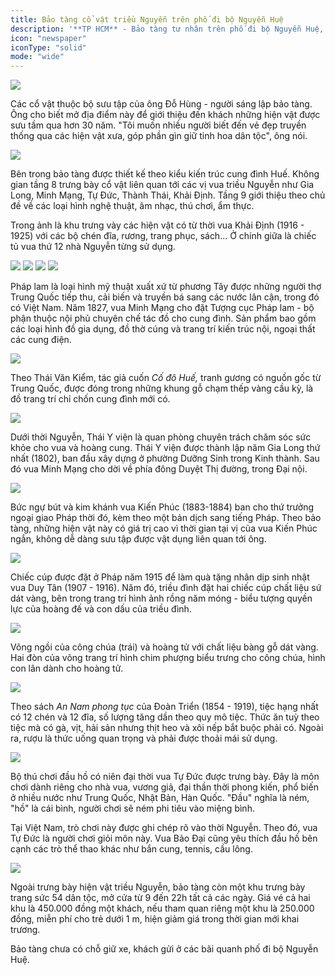 ```yaml
---
title: Bảo tàng cổ vật triều Nguyễn trên phố đi bộ Nguyễn Huệ
description: '**TP HCM** - Bảo tàng tư nhân trên phố đi bộ Nguyễn Huệ, quận 1, có hàng trăm cổ vật thời Nguyễn, chia thành các khu tham quan theo từng vị vua hoặc loại hình nghệ thuật.'
icon: "newspaper"
iconType: "solid"
mode: "wide"
---
```


<Frame caption="Hoạt động từ đầu tháng 6, bảo tàng hoàng cung triều Nguyễn nằm ở tầng 8, 9 của một tòa nhà trên phố đi bộ Nguyễn Huệ, trưng bày hàng trăm cổ vật triều Nguyễn (1802-1945).">
  <img src="https://i1-dulich.vnecdn.net/2024/06/11/233A3679-1718076770.jpg?w=1200&h=0&q=100&dpr=1&fit=crop&s=qHK-s0sX9d6FekfY7UaHYA" />
</Frame>

Các cổ vật thuộc bộ sưu tập của ông Đỗ Hùng - người sáng lập bảo tàng. Ông cho biết mở địa điểm này để giới thiệu đến khách những hiện vật được sưu tầm qua hơn 30 năm. "Tôi muốn nhiều người biết đến vẻ đẹp truyền thống qua các hiện vật xưa, góp phần gìn giữ tinh hoa dân tộc", ông nói.

<Frame caption="Bên trong bảo tàng được thiết kế theo kiểu kiến trúc cung đình Huế">
  <img src="https://i1-dulich.vnecdn.net/2024/06/11/233A3731-1718076774.jpg?w=1200&h=0&q=100&dpr=1&fit=crop&s=x0FGxb9RU2ek_tmjfuoyNQ" />
</Frame>

Bên trong bảo tàng được thiết kế theo kiểu kiến trúc cung đình Huế. Không gian tầng 8 trưng bày cổ vật liên quan tới các vị vua triều Nguyễn như Gia Long, Minh Mạng, Tự Đức, Thành Thái, Khải Định. Tầng 9 giới thiệu theo chủ đề về các loại hình nghệ thuật, âm nhạc, thú chơi, ẩm thực.

Trong ảnh là khu trưng vày các hiện vật có từ thời vua Khải Định (1916 - 1925) với các bộ chén đĩa, rương, trang phục, sách... Ở chính giữa là chiếc tủ vua thứ 12 nhà Nguyễn từng sử dụng.
<Frame caption="Các cuốn sách trong bộ Hoàng Việt luật lệ (Hoàng triều luật lệ), Quốc triều điều luật, Nguyễn triều hình luật. Đây là bộ luật chính thức của Việt Nam thời đầu nhà Nguyễn, được biên soạn dưới thời vua Gia Long (1802 - 1820).">
    <img src="https://i1-dulich.vnecdn.net/2024/06/11/233A3622-1718076816.jpg?w=0&h=0&q=100&dpr=2&fit=crop&s=iWMSg7wko3AQnJC7zddF3w" />
    <img src="https://i1-dulich.vnecdn.net/2024/06/11/233A3426-1718076816.jpg?w=0&h=0&q=100&dpr=2&fit=crop&s=FUUbsWWqYomXpfueVpHM9Q" />
</Frame>

<Frame caption="Một chiếc đĩa của sứ giả Bồ Đào Nha tặng vua Gia Long do chủ nhân bảo tàng sưu tập được.">
  <img src="https://i1-dulich.vnecdn.net/2024/06/11/233A3618-1718076788.jpg?w=1200&h=0&q=100&dpr=1&fit=crop&s=9Xs_v5CGMijDk7w3OsxysA" />
</Frame>

<Frame caption="Những chiếc đĩa, bát, bình... bằng nghệ thuật pháp lam, được sử dụng trong cung đình Huế, chế tác thời Minh Mạng (1820 -1841) - vị vua thứ hai triều Nguyễn.">
  <img src="https://i1-dulich.vnecdn.net/2024/06/11/233A3685-1718076782.jpg?w=1200&h=0&q=100&dpr=1&fit=crop&s=pOqDKlrWj6z041sSq32k5g" />
</Frame>

Pháp lam là loại hình mỹ thuật xuất xứ từ phương Tây được những người thợ Trung Quốc tiếp thu, cải biến và truyền bá sang các nước lân cận, trong đó có Việt Nam. Năm 1827, vua Minh Mạng cho đặt Tượng cục Pháp lam - bộ phận thuộc nội phủ chuyên chế tác đồ cho cung đình. Sản phẩm bao gồm các loại hình đồ gia dụng, đồ thờ cúng và trang trí kiến trúc nội, ngoại thất các cung điện.

<Frame caption="Hai chiếc tranh gương cung đình có từ thời vua thứ ba triều Nguyễn - Thiệu Trị (1841 - 1847).">
  <img src="https://i1-dulich.vnecdn.net/2024/06/11/233A3429-1718076812.jpg?w=1200&h=0&q=100&dpr=1&fit=crop&s=5gd_017PQ87jPJQ_ffIkjA" />
</Frame>

Theo Thái Văn Kiểm, tác giả cuốn _Cố đô Huế,_ tranh gương có nguồn gốc từ Trung Quốc, được đóng trong những khung gỗ chạm thếp vàng cầu kỳ, là đồ trang trí chỉ chốn cung đình mới có.

<Frame caption="Những hiện vật được sử dụng trong Thái Y viện dưới thời Tự Đức (1847 - 1883), vua thứ 4 và tại vị lâu nhất trong lịch sử 143 năm triều Nguyễn.
">
  <img src="https://i1-dulich.vnecdn.net/2024/06/11/233A3692-1718076784.jpg?w=1200&h=0&q=100&dpr=1&fit=crop&s=d_zaH9M-4fcDfOqrbTtbVA" />
</Frame>

Dưới thời Nguyễn, Thái Y viện là quan phòng chuyên trách chăm sóc sức khỏe cho vua và hoàng cung. Thái Y viện được thành lập năm Gia Long thứ nhất (1802), ban đầu xây dựng ở phường Dưỡng Sinh trong Kinh thành. Sau đó vua Minh Mạng cho dời về phía đông Duyệt Thị đường, trong Đại nội.

<Frame caption="Bức ngự bút và kim khánh vua Kiến Phúc (1883-1884)">
  <img src="https://i1-dulich.vnecdn.net/2024/06/11/233A3444-1718076809.jpg?w=1200&h=0&q=100&dpr=1&fit=crop&s=gWmOhUW7lQH9-WBMH1i6TQ" />
</Frame>

Bức ngự bút và kim khánh vua Kiến Phúc (1883-1884) ban cho thứ trưởng ngoại giao Pháp thời đó, kèm theo một bản dịch sang tiếng Pháp. Theo bảo tàng, những hiện vật này có giá trị cao vì thời gian tại vị của vua Kiến Phúc ngắn, không dễ dàng sưu tập được vật dụng liên quan tới ông.

<Frame caption="Chiếc cúp được đặt ở Pháp năm 1915">
  <img src="https://i1-dulich.vnecdn.net/2024/06/11/233A3450-1718076807.jpg?w=1200&h=0&q=100&dpr=1&fit=crop&s=ACnZAQno4l2o8w7gcSUynQ" />
</Frame>

Chiếc cúp được đặt ở Pháp năm 1915 để làm quà tặng nhân dịp sinh nhật vua Duy Tân (1907 - 1916). Năm đó, triều đình đặt hai chiếc cúp chất liệu sứ dát vàng, bên trong trang trí hình ảnh rồng năm móng - biểu tượng quyền lực của hoàng đế và con dấu của triều đình.

<Frame caption="Võng ngồi của công chúa (trái) và hoàng tử với chất liệu bàng gỗ dát vàng">
  <img src="https://i1-dulich.vnecdn.net/2024/06/11/233A3594-1718076793.jpg?w=1200&h=0&q=100&dpr=1&fit=crop&s=QHJsr_2x5ZfjOkHUozLZkw" />
</Frame>

Võng ngồi của công chúa (trái) và hoàng tử với chất liệu bàng gỗ dát vàng. Hai đòn của võng trang trí hình chim phượng biểu trưng cho công chúa, hình con lân dành cho hoàng tử.

<Frame caption="Bộ chén dĩa, đũa, thố... trong khu trưng bày về ẩm thực cung đình triều Nguyễn.">
  <img src="https://i1-dulich.vnecdn.net/2024/06/11/233A3505-1718076804.jpg?w=1200&h=0&q=100&dpr=1&fit=crop&s=zNGqO4xwYABZ0ENObugcDg" />
</Frame>

Theo sách _An Nam phong tục_ của Đoàn Triển (1854 - 1919), tiệc hạng nhất có 12 chén và 12 đĩa, số lượng tăng dần theo quy mô tiệc. Thức ăn tuỳ theo tiệc mà có gà, vịt, hải sản nhưng thịt heo và xôi nếp bắt buộc phải có. Ngoài ra, rượu là thức uống quan trọng và phải được thoải mái sử dụng.

<Frame caption="Bộ thú chơi đầu hồ có niên đại thời vua Tự Đức được trưng bày">
  <img src="https://i1-dulich.vnecdn.net/2024/06/11/233A3543-1718076799.jpg?w=1200&h=0&q=100&dpr=1&fit=crop&s=xl4nSiorYH3NJdputaLGeA" />
</Frame>

Bộ thú chơi đầu hồ có niên đại thời vua Tự Đức được trưng bày. Đây là môn chơi dành riêng cho nhà vua, vương giả, đại thần thời phong kiến, phổ biến ở nhiều nước như Trung Quốc, Nhật Bản, Hàn Quốc. "Đầu" nghĩa là ném, "hồ" là cái bình, người chơi sẽ ném phi tiêu vào miệng bình.

Tại Việt Nam, trò chơi này được ghi chép rõ vào thời Nguyễn. Theo đó, vua Tự Đức là người chơi giỏi môn này. Vua Bảo Đại cũng yêu thích đầu hồ bên cạnh các trò thể thao khác như bắn cung, tennis, cầu lông.

<Frame caption="Trưng bày hiện vật triều Nguyễn">
  <img src="https://i1-dulich.vnecdn.net/2024/06/11/233A3638-1718077958.jpg?w=1200&h=0&q=100&dpr=1&fit=crop&s=DRxf5DdA2RndBPizMZFVgA" />
</Frame>

Ngoài trưng bày hiện vật triều Nguyễn, bảo tàng còn một khu trưng bày trang sức 54 dân tộc, mở cửa từ 9 đến 22h tất cả các ngày. Giá vé cả hai khu là 450.000 đồng một khách, nếu tham quan riêng một khu là 250.000 đồng, miễn phí cho trẻ dưới 1 m, hiện giảm giá trong thời gian mới khai trương.

Bảo tàng chưa có chỗ giữ xe, khách gửi ở các bãi quanh phố đi bộ Nguyễn Huệ.
